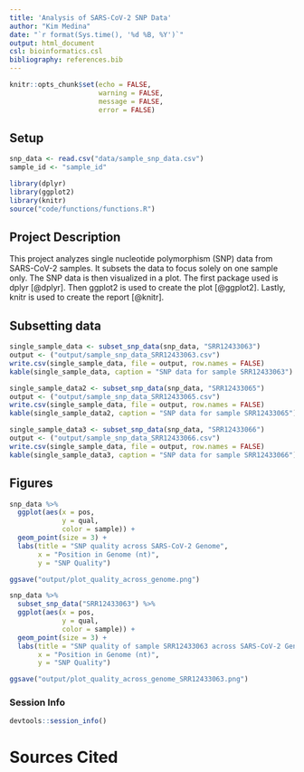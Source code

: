 ```yaml
---
title: 'Analysis of SARS-CoV-2 SNP Data'
author: "Kim Medina"
date: "`r format(Sys.time(), '%d %B, %Y')`"
output: html_document
csl: bioinformatics.csl
bibliography: references.bib
---
```


```r
knitr::opts_chunk$set(echo = FALSE,
                      warning = FALSE,
                      message = FALSE,
                      error = FALSE)
```

## Setup
```r
snp_data <- read.csv("data/sample_snp_data.csv")
sample_id <- "sample_id"
```

```r
library(dplyr)
library(ggplot2)
library(knitr)
source("code/functions/functions.R")
```

## Project Description

This project analyzes single nucleotide polymorphism (SNP) data from SARS-CoV-2 samples. It subsets the data to focus solely on one sample only. The SNP data is then visualized in a plot. The first package used is dplyr [@dplyr]. Then ggplot2 is used to create the plot [@ggplot2]. Lastly, knitr is used to create the report [@knitr].

## Subsetting data

```r
single_sample_data <- subset_snp_data(snp_data, "SRR12433063")
output <- ("output/sample_snp_data_SRR12433063.csv")
write.csv(single_sample_data, file = output, row.names = FALSE)
kable(single_sample_data, caption = "SNP data for sample SRR12433063")
```

```r
single_sample_data2 <- subset_snp_data(snp_data, "SRR12433065")
output <- ("output/sample_snp_data_SRR12433065.csv")
write.csv(single_sample_data, file = output, row.names = FALSE)
kable(single_sample_data2, caption = "SNP data for sample SRR12433065")
```

```r
single_sample_data3 <- subset_snp_data(snp_data, "SRR12433066")
output <- ("output/sample_snp_data_SRR12433066.csv")
write.csv(single_sample_data, file = output, row.names = FALSE)
kable(single_sample_data3, caption = "SNP data for sample SRR12433066")
```

## Figures

```r
snp_data %>%
  ggplot(aes(x = pos,
             y = qual,
             color = sample)) +
  geom_point(size = 3) +
  labs(title = "SNP quality across SARS-CoV-2 Genome",
       x = "Position in Genome (nt)",
       y = "SNP Quality")

ggsave("output/plot_quality_across_genome.png")
```

```r
snp_data %>%
  subset_snp_data("SRR12433063") %>%
  ggplot(aes(x = pos,
             y = qual,
             color = sample)) +
  geom_point(size = 3) +
  labs(title = "SNP quality of sample SRR12433063 across SARS-CoV-2 Genome",
       x = "Position in Genome (nt)",
       y = "SNP Quality")

ggsave("output/plot_quality_across_genome_SRR12433063.png")
```

### Session Info
```r
devtools::session_info()
```

# Sources Cited
